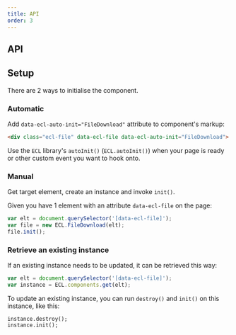 ```yaml
---
title: API
order: 3
---
```



## API

<FileDownloadJSDoc />

## Setup

There are 2 ways to initialise the component.

### Automatic

Add `data-ecl-auto-init="FileDownload"` attribute to component's markup:

```html
<div class="ecl-file" data-ecl-file data-ecl-auto-init="FileDownload">...</div>
```

Use the `ECL` library's `autoInit()` (`ECL.autoInit()`) when your page is ready or other custom event you want to hook onto.

### Manual

Get target element, create an instance and invoke `init()`.

Given you have 1 element with an attribute `data-ecl-file` on the page:

```js
var elt = document.querySelector('[data-ecl-file]');
var file = new ECL.FileDownload(elt);
file.init();
```

### Retrieve an existing instance

If an existing instance needs to be updated, it can be retrieved this way:

```js
var elt = document.querySelector('[data-ecl-file]');
var instance = ECL.components.get(elt);
```

To update an existing instance, you can run `destroy()` and `init()` on this instance, like this:

```
instance.destroy();
instance.init();
```
